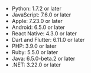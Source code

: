 - Python: 1.7.2 or later
- JavaScript: 7.6.0 or later
- Apple: 7.23.0 or later
- Android: 6.5.0 or later
- React Native: 4.3.0 or later
- Dart and Flutter: 6.11.0 or later
- PHP: 3.9.0 or later
- Ruby: 5.5.0 or later
- Java: 6.5.0-beta.2 or later
- .NET: 3.22.0 or later
